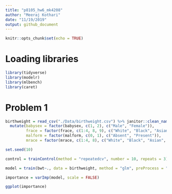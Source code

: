 ```yaml
---
title: "p8105_hw6_mk4208"
author: "Meeraj Kothari"
date: "11/19/2019"
output: github_document
---
```


```r
knitr::opts_chunk$set(echo = TRUE)
```

# Loading libraries

```r
library(tidyverse)
library(modelr)
library(mlbench)
library(caret)
```


# Problem 1 

```r
birthweight = read_csv("./Data/birthweight.csv") %>% janitor::clean_names() %>% 
  mutate(babysex = factor(babysex, c(1, 2), c("Male", "Female")),
         frace = factor(frace, c(1:4, 8, 9), c("White", "Black", "Asian", "Puerto Rican", "Other", "Unkown")),
         malform = factor(malform, c(0, 1), c("Absent", "Present")),
         mrace = factor(mrace, c(1:4, 8), c("White", "Black", "Asian", "Puerto Rican", "Other")))
```

```r
set.seed(10)

control = trainControl(method = "repeatedcv", number = 10, repeats = 3)

model = train(bwt~., data = birthweight, method = "glm", preProcess = "scale", trControl = control)

importance = varImp(model, scale = FALSE)

ggplot(importance)
```

